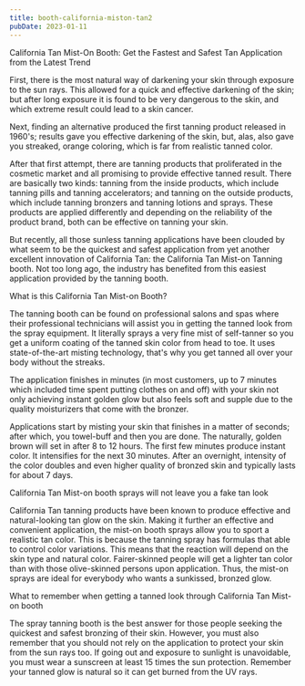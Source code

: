 ```yaml
---
title: booth-california-miston-tan2
pubDate: 2023-01-11
---
```


California Tan Mist-On Booth:  Get the Fastest and Safest Tan Application from the Latest Trend 

First, there is the most natural way of darkening your skin through exposure to the sun rays. This allowed for a quick and effective darkening of the skin; but after long exposure it is found to be very dangerous to the skin, and which extreme result could lead to a skin cancer. 

Next, finding an alternative produced the first tanning product released in 1960's; results gave you effective darkening of the skin, but, alas, also gave you streaked, orange coloring, which is far from realistic tanned color. 

After that first attempt, there are tanning products that proliferated in the cosmetic market and all promising to provide effective tanned result. There are basically two kinds: tanning from the inside products, which include tanning pills and tanning accelerators; and tanning on the outside products, which include tanning bronzers and tanning lotions and sprays. These products are applied differently and depending on the reliability of the product brand, both can be effective on tanning your skin.

But recently, all those sunless tanning applications have been clouded by what seem to be the quickest and safest application from yet another excellent innovation of California Tan: the California Tan Mist-on Tanning booth. Not too long ago, the industry has benefited from this easiest application provided by the tanning booth. 

What is this California Tan Mist-on Booth?

The tanning booth can be found on professional salons and spas where their professional technicians will assist you in getting the tanned look from the spray equipment. It literally sprays a very fine mist of self-tanner so you get a uniform coating of the tanned skin color from head to toe. It uses state-of-the-art misting technology, that's why you get tanned all over your body without the streaks.

The application finishes in minutes (in most customers, up to 7 minutes which included time spent putting clothes on and off) with your skin not only achieving instant golden glow but also feels soft and supple due to the quality moisturizers that come with the bronzer. 

Applications start by misting your skin that finishes in a matter of seconds; after which, you towel-buff and then you are done. The naturally, golden brown will set in after 8 to 12 hours. The first few minutes produce instant color. It intensifies for the next 30 minutes. After an overnight, intensity of the color doubles and even higher quality of bronzed skin and typically lasts for about 7 days. 

California Tan Mist-on booth sprays will not leave you a fake tan look

California Tan tanning products have been known to produce effective and natural-looking tan glow on the skin. Making it further an effective and convenient application, the mist-on booth sprays allow you to sport a realistic tan color. This is because the tanning spray has formulas that able to control color variations. This means that the reaction will depend on the skin type and natural color. Fairer-skinned people will get a lighter tan color than with those olive-skinned persons upon application. Thus, the mist-on sprays are ideal for everybody who wants a sunkissed, bronzed glow. 

What to remember when getting a tanned look through California Tan Mist-on booth 

The spray tanning booth is the best answer for those people seeking the quickest and safest bronzing of their skin. However, you must also remember that you should not rely on the application to protect your skin from the sun rays too. If going out and exposure to sunlight is unavoidable, you must wear a sunscreen at least 15 times the sun protection. Remember your tanned glow is natural so it can get burned from the UV rays.